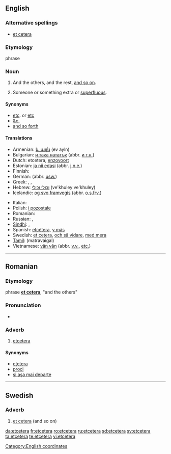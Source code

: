 ==English==

===Alternative spellings===
* [[et cetera]]

===Etymology===
{{etyl|la|en}} phrase {{term|et cetera||lang=la|and the others}}

===Noun===
{{en-noun|-|s}}

# And the others, and the rest, [[and so on]].
# {{rare}} Someone or something extra or [[superfluous]].

====Synonyms====
*[[etc]]. or [[etc]]
*[[&c.]]
* [[and so forth]]

====Translations====
{{trans-top|and so on}}
* Armenian: [[և այլն]] (ev ayln)
* Bulgarian: [[и така нататък]] (abbr. [[и т.н.]])
* Dutch: etcetera, [[enzovoort]]
* Estonian: [[ja nii edasi]] (abbr. [[j.n.e.]])
* Finnish: {{t-|fi|ja niin edelleen}}
* German: {{t+|de|und so weiter}} (abbr. [[usw.]])
* Greek: {{t|el|και τα λοιπά|tr=kai ta loipá}}, {{t|el|κλπ|tr=klp}}, {{t|el|κτλ|tr=ktl}}
* Hebrew: [[וכולי וכולי]] (ve'khuley ve'khuley)
* Icelandic: [[og svo framvegis]] (abbr. [[o.s.frv.]])
{{trans-mid}}
* Italian: {{t+|it|eccetera}}
* Polish: [[i pozostałe]]
* Romanian: {{t+|ro|etcetera}}
* Russian: {{t-|ru|и так далее|sc=Cyrl}}, {{t+|ru|и т. д.|sc=Cyrl}}
* [[Sindhi]]: {{sd-Arab|[[وغيره]]}}, {{sd-Arab|[[۽ ٻيا]]}}
* Spanish: [[etcétera]], [[y más]]
* Swedish: [[et cetera]], [[och så vidare]], [[med mera]]
* [[Tamil]]: (matravaigal)
* Vietnamese: [[vân vân]] (abbr. [[v.v.]], [[etc.]])
{{trans-bottom}}
[[Category:English coordinates]]
----

==Romanian==

===Etymology===
{{etyl|la|ro}} phrase '''[[et cetera]]''', "and the others"

===Pronunciation===
* {{IPA|[et'ʧe.te.ɾa]|lang=ro}}

===Adverb===
{{ro-adv}}

# [[#English|etcetera]]

====Synonyms====
* [[eţetera]] {{i|alternative spelling}}
* [[proci]]
* [[şi aşa mai departe]]

----

==Swedish==

===Adverb===
{{sv-adv|-}}

# [[et cetera]] (and so on)

[[da:etcetera]]
[[fr:etcetera]]
[[ro:etcetera]]
[[ru:etcetera]]
[[sd:etcetera]]
[[sv:etcetera]]
[[ta:etcetera]]
[[te:etcetera]]
[[vi:etcetera]]